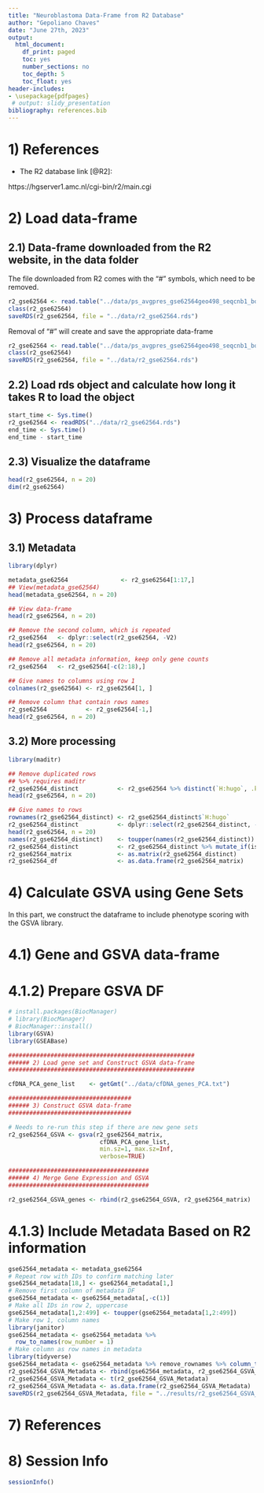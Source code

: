 ```yaml
---
title: "Neuroblastoma Data-Frame from R2 Database"
author: "Gepoliano Chaves"
date: "June 27th, 2023"
output:
  html_document:
    df_print: paged
    toc: yes
    number_sections: no
    toc_depth: 5
    toc_float: yes
header-includes:
- \usepackage{pdfpages}
 # output: slidy_presentation
bibliography: references.bib
---
```


# 1) References

* The R2 database link [@R2]:

https://hgserver1.amc.nl/cgi-bin/r2/main.cgi

# 2) Load data-frame

## 2.1) Data-frame downloaded from the R2 website, in the data folder

The file downloaded from R2 comes with the "#" symbols, which need to be removed.

```r
r2_gse62564 <- read.table("../data/ps_avgpres_gse62564geo498_seqcnb1_box1687888611-datagrabber-.txt")
class(r2_gse62564)
saveRDS(r2_gse62564, file = "../data/r2_gse62564.rds")
```

Removal of "#" will create and save the appropriate data-frame

```r
r2_gse62564 <- read.table("../data/ps_avgpres_gse62564geo498_seqcnb1_box1687888611-datagrabber_modified.txt")
class(r2_gse62564)
saveRDS(r2_gse62564, file = "../data/r2_gse62564.rds")
```

## 2.2) Load rds object and calculate how long it takes R to load the object

```r
start_time <- Sys.time()
r2_gse62564 <- readRDS("../data/r2_gse62564.rds")
end_time <- Sys.time()
end_time - start_time
```

## 2.3) Visualize the dataframe

```r
head(r2_gse62564, n = 20)
dim(r2_gse62564)
```

# 3) Process dataframe

## 3.1) Metadata

```r
library(dplyr)
```

```r
metadata_gse62564               <- r2_gse62564[1:17,]
## View(metadata_gse62564)
head(metadata_gse62564, n = 20)

## View data-frame
head(r2_gse62564, n = 20)

## Remove the second column, which is repeated
r2_gse62564   <- dplyr::select(r2_gse62564, -V2)
head(r2_gse62564, n = 20)

## Remove all metadata information, keep only gene counts
r2_gse62564   <- r2_gse62564[-c(2:18),]

## Give names to columns using row 1
colnames(r2_gse62564) <- r2_gse62564[1, ]

## Remove column that contain rows names
r2_gse62564           <- r2_gse62564[-1,]
head(r2_gse62564, n = 20)
```

## 3.2) More processing

```r
library(maditr)
```

```r
## Remove duplicated rows
## %>% requires maditr
r2_gse62564_distinct           <- r2_gse62564 %>% distinct(`H:hugo`, .keep_all = TRUE)
head(r2_gse62564, n = 20)

## Give names to rows
rownames(r2_gse62564_distinct) <- r2_gse62564_distinct$`H:hugo`
r2_gse62564_distinct           <- dplyr::select(r2_gse62564_distinct, -`H:hugo`)
head(r2_gse62564, n = 20)
names(r2_gse62564_distinct)    <- toupper(names(r2_gse62564_distinct))
r2_gse62564_distinct           <- r2_gse62564_distinct %>% mutate_if(is.character, as.numeric)
r2_gse62564_matrix             <- as.matrix(r2_gse62564_distinct)
r2_gse62564_df                 <- as.data.frame(r2_gse62564_matrix)
```

# 4) Calculate GSVA using Gene Sets

In this part, we construct the dataframe to include phenotype scoring with the GSVA library.

# 4.1) Gene and GSVA data-frame

# 4.1.2) Prepare GSVA DF

```r
# install.packages(BiocManager)
# library(BiocManager)
# BiocManager::install()
library(GSVA)
library(GSEABase)
```

```r
#####################################################
###### 2) Load gene set and Construct GSVA data-frame
#####################################################

cfDNA_PCA_gene_list    <- getGmt("../data/cfDNA_genes_PCA.txt")

###################################
###### 3) Construct GSVA data-frame
###################################

# Needs to re-run this step if there are new gene sets
r2_gse62564_GSVA <- gsva(r2_gse62564_matrix, 
                          cfDNA_PCA_gene_list, 
                          min.sz=1, max.sz=Inf, 
                          verbose=TRUE)

########################################
###### 4) Merge Gene Expression and GSVA
########################################

r2_gse62564_GSVA_genes <- rbind(r2_gse62564_GSVA, r2_gse62564_matrix)

```

# 4.1.3) Include Metadata Based on R2 information

```r
gse62564_metadata <- metadata_gse62564
# Repeat row with IDs to confirm matching later
gse62564_metadata[18,] <- gse62564_metadata[1,]
# Remove first column of metadata DF
gse62564_metadata <- gse62564_metadata[,-c(1)]
# Make all IDs in row 2, uppercase
gse62564_metadata[1,2:499] <- toupper(gse62564_metadata[1,2:499])
# Make row 1, column names
library(janitor)
gse62564_metadata <- gse62564_metadata %>%
  row_to_names(row_number = 1)
# Make column as row names in metadata
library(tidyverse)
gse62564_metadata <- gse62564_metadata %>% remove_rownames %>% column_to_rownames(var="probeset")
r2_gse62564_GSVA_Metadata <- rbind(gse62564_metadata, r2_gse62564_GSVA_genes)
r2_gse62564_GSVA_Metadata <- t(r2_gse62564_GSVA_Metadata)
r2_gse62564_GSVA_Metadata <- as.data.frame(r2_gse62564_GSVA_Metadata)
saveRDS(r2_gse62564_GSVA_Metadata, file = "../results/r2_gse62564_GSVA_Metadata.rds")
```


# 7) References

<div id="refs"></div>

# 8) Session Info

```r
sessionInfo()
```
